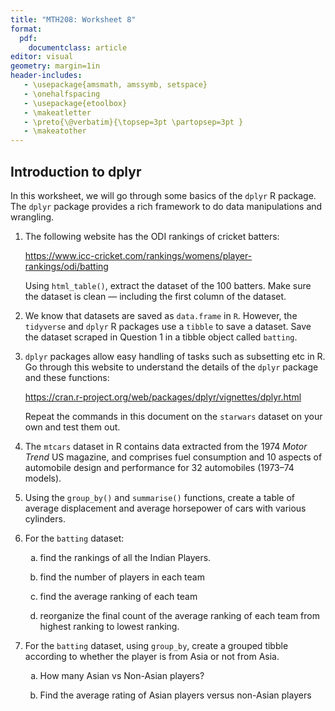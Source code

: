 ```yaml
---
title: "MTH208: Worksheet 8"
format: 
  pdf:
    documentclass: article
editor: visual
geometry: margin=1in
header-includes:
   - \usepackage{amsmath, amssymb, setspace}
   - \onehalfspacing
   - \usepackage{etoolbox} 
   - \makeatletter 
   - \preto{\@verbatim}{\topsep=3pt \partopsep=3pt } 
   - \makeatother
---
```


## Introduction to dplyr

In this worksheet, we will go through some basics of the `dplyr` R package. The `dplyr` package provides a rich framework to do data manipulations and wrangling.

1.  The following website has the ODI rankings of cricket batters:

    <https://www.icc-cricket.com/rankings/womens/player-rankings/odi/batting>

    Using `html_table()`, extract the dataset of the 100 batters. Make sure the dataset is clean --- including the first column of the dataset.\

2.  We know that datasets are saved as `data.frame` in `R`. However, the `tidyverse` and `dplyr` R packages use a `tibble` to save a dataset. Save the dataset scraped in Question 1 in a tibble object called `batting`.\

3.  `dplyr` packages allow easy handling of tasks such as subsetting etc in R. Go through this website to understand the details of the `dplyr` package and these functions:

    <https://cran.r-project.org/web/packages/dplyr/vignettes/dplyr.html>

    Repeat the commands in this document on the `starwars` dataset on your own and test them out. \

4.  The `mtcars` dataset in R contains data extracted from the 1974 *Motor Trend* US magazine, and comprises fuel consumption and 10 aspects of automobile design and performance for 32 automobiles (1973--74 models).\

5.  Using the `group_by()` and `summarise()` functions, create a table of average displacement and average horsepower of cars with various cylinders.\

6.  For the `batting` dataset:

    a.  find the rankings of all the Indian Players.

    b.  find the number of players in each team

    c.  find the average ranking of each team

    d.  reorganize the final count of the average ranking of each team from highest ranking to lowest ranking.

7.  For the `batting` dataset, using `group_by`, create a grouped tibble according to whether the player is from Asia or not from Asia.

    a.  How many Asian vs Non-Asian players?

    b.  Find the average rating of Asian players versus non-Asian players
